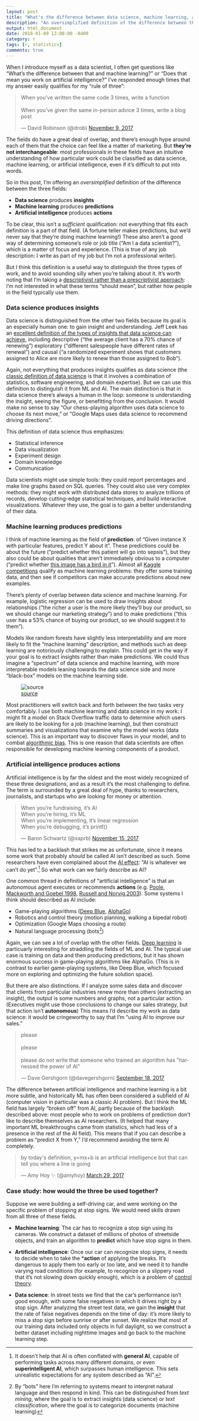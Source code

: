 ```yaml
---
layout: post
title: "What's the difference between data science, machine learning, and artificial intelligence?"
description: "An oversimplified definition of the difference between three important fields."
output: html_document
date: 2018-01-09 13:00:00 -0400
category: r
tags: [r, statistics]
comments: true
---
```


When I introduce myself as a data scientist, I often get questions like "What's the difference between that and machine learning?" or "Does that mean you work on artificial intelligence?" I've responded enough times that my answer easily qualifies for my "rule of three":

<blockquote class="twitter-tweet" data-lang="en"><p lang="en" dir="ltr">When you’ve written the same code 3 times, write a function<br><br>When you’ve given the same in-person advice 3 times, write a blog post</p>&mdash; David Robinson (@drob) <a href="https://twitter.com/drob/status/928447584712253440?ref_src=twsrc%5Etfw">November 9, 2017</a></blockquote>
<script async src="https://platform.twitter.com/widgets.js" charset="utf-8"></script>

The fields do have a great deal of overlap, and there's enough hype around each of them that the choice can feel like a matter of marketing. But **they're not interchangeable**: most professionals in these fields have an intuitive understanding of how particular work could be classified as data science, machine learning, or artificial intelligence, even if it's difficult to put into words.

So in this post, I'm offering an *oversimplified* definition of the difference between the three fields:

* **Data science** produces **insights**
* **Machine learning** produces **predictions**
* **Artificial intelligence** produces **actions**

To be clear, this isn't a *sufficient* qualification: not everything that fits each definition is a part of that field. (A fortune teller makes predictions, but we'd never say that they're doing machine learning!) These also aren't a good way of determining someone's role or job title ("Am I a data scientist?"), which is a matter of focus and experience. (This is true of any job description: I write as part of my job but I'm not a professional writer).

But I think this definition is a useful way to *distinguish* the three types of work, and to avoid sounding silly when you're talking about it. It's worth noting that I'm taking a [descriptivist rather than a prescriptivist approach](http://english.blogoverflow.com/2012/10/prescriptivism-and-descriptivism/): I'm not interested in what these terms "should mean", but rather how people in the field typically use them.

### Data science produces insights

Data science is distinguished from the other two fields because its goal is an especially human one: to gain insight and understanding. Jeff Leek has an [excellent definition of the types of insights that data science can achieve](http://jtleek.com/modules/01_DataScientistToolbox/03_01_typesOfQuestions/#1), including descriptive ("the average client has a 70% chance of renewing") exploratory ("different salespeople have different rates of renewal") and causal ("a randomized experiment shows that customers assigned to Alice are more likely to renew than those assigned to Bob").

Again, not everything that produces insights qualifies as data science (the [classic definition of data science](http://drewconway.com/zia/2013/3/26/the-data-science-venn-diagram) is that it involves a combination of statistics, software engineering, and domain expertise). But we can use this definition to distinguish it from ML and AI. The main distinction is that in data science there's always a human in the loop: someone is understanding the insight, seeing the figure, or benefitting from the conclusion. It would make no sense to say "Our chess-playing algorithm uses data science to choose its next move," or "Google Maps uses data science to recommend driving directions".

This definition of data science thus emphasizes:

* Statistical inference
* Data visualization
* Experiment design
* Domain knowledge
* Communication

Data scientists might use simple tools: they could report percentages and make line graphs based on SQL queries. They could also use very complex methods: they might work with distributed data stores to analyze trillions of records, develop cutting-edge statistical techniques, and build interactive visualizations. Whatever they use, the goal is to gain a better understanding of their data.

### Machine learning produces predictions

I think of machine learning as the field of **prediction**: of "Given instance X with particular features, predict Y about it". These predictions could be about the future ("predict whether this patient will go into sepsis"), but they also could be about qualities that aren't immediately obvious to a computer ("predict whether [this image has a bird in it](https://xkcd.com/1425/)"). Almost all [Kaggle competitions](https://www.kaggle.com/competitions) qualify as machine learning problems: they offer some training data, and then see if competitors can make accurate predictions about new examples.

There's plenty of overlap between data science and machine learning. For example, logistic regression can be used to draw insights about relationships ("the richer a user is the more likely they'll buy our product, so we should change our marketing strategy") and to make predictions ("this user has a 53% chance of buying our product, so we should suggest it to them").

Models like random forests have slightly less interpretability and are more likely to fit the "machine learning" description, and methods such as deep learning are notoriously challenging to explain. This could get in the way if your goal is to extract insights rather than make predictions. We could thus imagine a "spectrum" of data science and machine learning, with more interpretable models leaning towards the data science side and more "black-box" models on the machine learning side.

![[source](https://xkcd.com/1838/)](https://imgs.xkcd.com/comics/machine_learning.png)

Most practitioners will switch back and forth between the two tasks very comfortably. I use both machine learning and data science in my work: I might fit a model on Stack Overflow traffic data to determine which users are likely to be looking for a job (machine learning), but then construct summaries and visualizations that examine why the model works (data science). This is an important way to discover flaws in your model, and to combat [algorithmic bias](https://en.wikipedia.org/wiki/Algorithmic_bias). This is one reason that data scientists are often responsible for developing machine learning components of a product.

### Artificial intelligence produces actions

Artificial intelligence is by far the oldest and the most widely recognized of these three designations, and as a result it's the most challenging to define. The term is surrounded by a great deal of hype, thanks to researchers, journalists, and startups who are looking for money or attention.

<blockquote class="twitter-tweet" data-lang="en"><p lang="en" dir="ltr">When you’re fundraising, it’s AI<br>When you’re hiring, it’s ML<br>When you’re implementing, it’s linear regression<br>When you’re debugging, it’s printf()</p>&mdash; Baron Schwartz (@xaprb) <a href="https://twitter.com/xaprb/status/930674776317849600?ref_src=twsrc%5Etfw">November 15, 2017</a></blockquote>
<script async src="https://platform.twitter.com/widgets.js" charset="utf-8"></script>

This has led to a backlash that strikes me as unfortunate, since it means some work that probably *should* be called AI isn't described as such. Some researchers have even complained about the [AI effect](https://en.wikipedia.org/wiki/AI_effect): "AI is whatever we can't do yet".[^generalAI] So what work can we fairly describe as AI?

One common thread in definitions of "artificial intelligence" is that an autonomous agent executes or recommends **actions** (e.g. [Poole, Mackworth and Goebel 1998](http://www.cs.ubc.ca/~poole/ci.html), [Russell and Norvig 2003](http://aima.cs.berkeley.edu/)). Some systems I think should described as AI include:

* Game-playing algorithms ([Deep Blue](https://en.wikipedia.org/wiki/Deep_Blue_(chess_computer)), [AlphaGo](https://deepmind.com/research/alphago/))
* Robotics and control theory (motion planning, walking a bipedal robot)
* Optimization (Google Maps choosing a route)
* Natural language processing (bots[^bots])

Again, we can see a lot of overlap with the other fields. [Deep learning](https://en.wikipedia.org/wiki/Deep_learning) is particuarly interesting for straddling the fields of ML and AI. The typical use case is training on data and then producing predictions, but it has shown enormous success in game-playing algorithms like AlphaGo. (This is in contrast to earlier game-playing systems, like Deep Blue, which focused more on exploring and optimizing the future solution space).

But there are also distinctions. If I analyze some sales data and discover that clients from particular industries renew more than others (extracting an insight), the output is some numbers and graphs, not a particular action. (Executives might use those conclusions to change our sales strategy, but that action isn't **autonomous**) This means I'd describe my work as data science: it would be cringeworthy to say that I'm "using AI to improve our sales."

<blockquote class="twitter-tweet" data-lang="en"><p lang="en" dir="ltr">please<br><br>please <br><br>please do not write that someone who trained an algorithm has &quot;harnessed the power of AI&quot;</p>&mdash; Dave Gershgorn (@davegershgorn) <a href="https://twitter.com/davegershgorn/status/909858870415130624?ref_src=twsrc%5Etfw">September 18, 2017</a></blockquote>
<script async src="https://platform.twitter.com/widgets.js" charset="utf-8"></script>

The difference between artificial intelligence and machine learning is a bit more subtle, and historically ML has often been considered a subfield of AI (computer vision in particular was a classic AI problem). But I think the ML field has largely "broken off" from AI, partly because of the backlash described above: most people who to work on problems of prediction don't like to describe themselves as AI researchers. (It helped that many important ML breakthroughs came from statistics, which had less of a presence in the rest of the AI field). This means that if you can describe a problem as "predict X from Y," I'd recommend avoiding the term AI completely.

<blockquote class="twitter-tweet" data-lang="en"><p lang="en" dir="ltr">by today&#39;s definition, y=mx+b is an artificial intelligence bot that can tell you where a line is going</p>&mdash; Amy Hoy ✨ (@amyhoy) <a href="https://twitter.com/amyhoy/status/847097034536554497?ref_src=twsrc%5Etfw">March 29, 2017</a></blockquote>
<script async src="https://platform.twitter.com/widgets.js" charset="utf-8"></script>

### Case study: how would the three be used together?

Suppose we were building a self-driving car, and were working on the specific problem of stopping at stop signs. We would need skills drawn from all three of these fields.

* **Machine learning**: The car has to recognize a stop sign using its cameras. We construct a dataset of millions of photos of streetside objects, and train an algorithm to **predict** which have stop signs in them.

* **Artificial intelligence**: Once our car can recognize stop signs, it needs to decide when to take the ***action** of applying the breaks. It's dangerous to apply them too early or too late, and we need it to handle varying road conditions (for example, to recognize on a slippery road that it's not slowing down quickly enough), which is a problem of [control theory](https://en.wikipedia.org/wiki/Control_theory).

* **Data science**: In street tests we find that the car's performance isn't good enough, with some false negatives in which it drives right by a stop sign. After analyzing the street test data, we gain the **insight** that the rate of false negatives depends on the time of day: it's more likely to miss a stop sign before sunrise or after sunset. We realize that most of our training data included only objects in full daylight, so we construct a better dataset including nighttime images and go back to the machine learning step.

[^generalAI]: It doesn't help that AI is often conflated with **general AI**, capable of performing tasks across many different domains, or even **superintelligent AI**, which surpasses human intelligence. This sets unrealistic expectations for any system described as "AI".
[^bots]: By "bots" here I'm referring to systems meant to interpret natural language and then respond in kind. This can be distinguished from *text mining*, where the goal is to extract insights (data science) or *text classification*, where the goal is to categorize documents (machine learning)